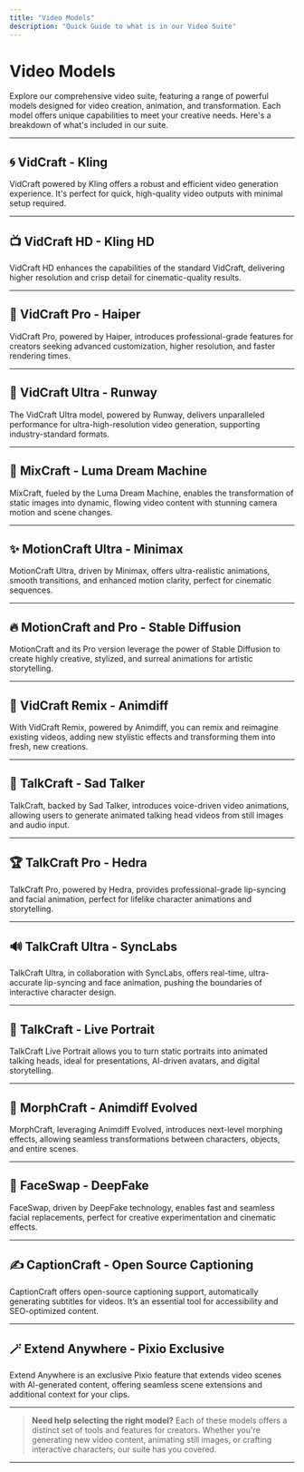 ```yaml
---
title: "Video Models"
description: "Quick Guide to what is in our Video Suite"
---
```


# Video Models

Explore our comprehensive video suite, featuring a range of powerful models designed for video creation, animation, and transformation. Each model offers unique capabilities to meet your creative needs. Here's a breakdown of what's included in our suite.

---

## 🌀 **VidCraft - Kling**
VidCraft powered by Kling offers a robust and efficient video generation experience. It's perfect for quick, high-quality video outputs with minimal setup required.

---

## 📺 **VidCraft HD - Kling HD**
VidCraft HD enhances the capabilities of the standard VidCraft, delivering higher resolution and crisp detail for cinematic-quality results.

---

## 🚀 **VidCraft Pro - Haiper**
VidCraft Pro, powered by Haiper, introduces professional-grade features for creators seeking advanced customization, higher resolution, and faster rendering times.

---

## 🎥 **VidCraft Ultra - Runway**
The VidCraft Ultra model, powered by Runway, delivers unparalleled performance for ultra-high-resolution video generation, supporting industry-standard formats.

---

## 🎨 **MixCraft - Luma Dream Machine**
MixCraft, fueled by the Luma Dream Machine, enables the transformation of static images into dynamic, flowing video content with stunning camera motion and scene changes.

---

## ✨ **MotionCraft Ultra - Minimax**
MotionCraft Ultra, driven by Minimax, offers ultra-realistic animations, smooth transitions, and enhanced motion clarity, perfect for cinematic sequences.

---

## 🔥 **MotionCraft and Pro - Stable Diffusion**
MotionCraft and its Pro version leverage the power of Stable Diffusion to create highly creative, stylized, and surreal animations for artistic storytelling.

---

## 🎉 **VidCraft Remix - Animdiff**
With VidCraft Remix, powered by Animdiff, you can remix and reimagine existing videos, adding new stylistic effects and transforming them into fresh, new creations.

---

## 💬 **TalkCraft - Sad Talker**
TalkCraft, backed by Sad Talker, introduces voice-driven video animations, allowing users to generate animated talking head videos from still images and audio input.

---

## 🏆 **TalkCraft Pro - Hedra**
TalkCraft Pro, powered by Hedra, provides professional-grade lip-syncing and facial animation, perfect for lifelike character animations and storytelling.

---

## 🔊 **TalkCraft Ultra - SyncLabs**
TalkCraft Ultra, in collaboration with SyncLabs, offers real-time, ultra-accurate lip-syncing and face animation, pushing the boundaries of interactive character design.

---

## 📡 **TalkCraft - Live Portrait**
TalkCraft Live Portrait allows you to turn static portraits into animated talking heads, ideal for presentations, AI-driven avatars, and digital storytelling.

---

## 🧬 **MorphCraft - Animdiff Evolved**
MorphCraft, leveraging Animdiff Evolved, introduces next-level morphing effects, allowing seamless transformations between characters, objects, and entire scenes.

---

## 👥 **FaceSwap - DeepFake**
FaceSwap, driven by DeepFake technology, enables fast and seamless facial replacements, perfect for creative experimentation and cinematic effects.

---

## ✍️ **CaptionCraft - Open Source Captioning**
CaptionCraft offers open-source captioning support, automatically generating subtitles for videos. It’s an essential tool for accessibility and SEO-optimized content.

---

## 🪄 **Extend Anywhere - Pixio Exclusive**
Extend Anywhere is an exclusive Pixio feature that extends video scenes with AI-generated content, offering seamless scene extensions and additional context for your clips.

---

> **Need help selecting the right model?** Each of these models offers a distinct set of tools and features for creators. Whether you're generating new video content, animating still images, or crafting interactive characters, our suite has you covered.

---
